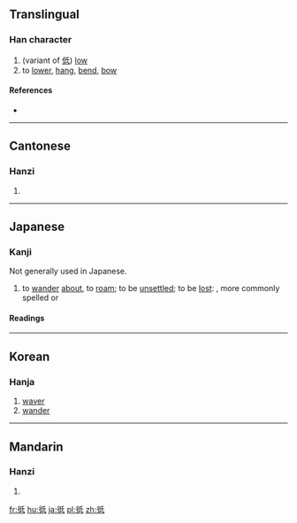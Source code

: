 ==Translingual==

===Han character===
{{Han char|rn=60|rad=彳|as=05|sn=8|four=2224<sub>0</sub>|canj=竹人竹心一 (HOHPM)|ids=⿰[[彳]][[氐]]}}

# (variant of [[低]]) [[low]]
# to [[lower]], [[hang]], [[bend]], [[bow]]

====References====
* {{Han ref|kx=0365.280|dkj=10069|dj=0685.190|hdz=20817.030|uh=5F7D|ud=24445|bh=CC77|bd=52343}}

----

==Cantonese==

===Hanzi===
{{yue-hanzi|jyut=[[dai1]]|y=dai1}}

# {{defn|lang=yue|sort=彳05}}

----

==Japanese==

===Kanji===
{{ja-kanji|grade=uc|rs=彳05}}

Not generally used in Japanese.
# to [[wander]] [[about]], to [[roam]]; to be [[unsettled]]; to be [[lost]]: {{l|ja|さまよう|tr=''samayou''}}, more commonly spelled {{l|ja|彷徨う}} or {{l|ja|さ迷う}}

====Readings====
{{ja-readings
|goon=[[たい]] (tai), [[じ]] (ji)
|kanon=[[てい]] (tei), [[ち]] (chi)
|kun=[[さまよう]] ([[彽う]]), samayou)
}}

----

==Korean==

===Hanja===
{{ko-hanja|hangeul=[[지]]|eumhun=|rv=ji|mr=chi|y=ci}}

# [[waver]]
# [[wander]]

----

==Mandarin==

===Hanzi===
{{cmn-hanzi|pin=[[dī]] ([[di1]])|wg=ti<sup>1</sup>}}

# {{defn|lang=cmn|sort=彳05}}

[[fr:彽]]
[[hu:彽]]
[[ja:彽]]
[[pl:彽]]
[[zh:彽]]